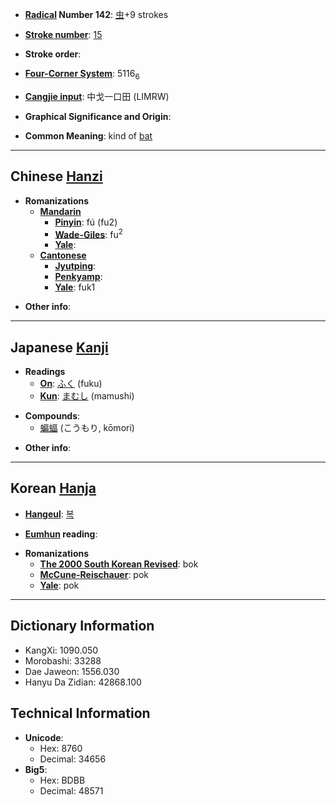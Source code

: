 * '''[[Wiktionary:Chinese radical index| Radical]] Number 142''': [[Wiktionary:Chinese radical index 虫|虫]]+9 strokes

* '''[[Wiktionary:Chinese total strokes index|Stroke number]]''': [[Wiktionary:Chinese total strokes index 15|15]]

* '''Stroke order''': 

* '''[[Wiktionary:Chinese four corner index|Four-Corner System]]''': 5116<sub>6</sub>

* '''[[Wiktionary:Chinese Cangjie index|Cangjie input]]''': 中戈一口田 (LIMRW)

* '''Graphical Significance and Origin''': 

* '''Common Meaning''': kind of [[bat]]

----

== Chinese [[Hanzi]] ==

* '''Romanizations'''
** '''[[Mandarin]]'''
*** '''[[Pinyin]]''': fú (fu2)
*** '''[[Wade-Giles]]''': fu<sup>2</sup>
*** '''[[Yale]]''': 
** '''[[Cantonese]]'''
*** '''[[Jyutping]]''':
*** '''[[Penkyamp]]''': 
*** '''[[Yale]]''': fuk1

* '''Other info''': 

----

== Japanese [[Kanji]] ==

* '''Readings'''
** '''[[On]]''': [[ふく]] (fuku)
** '''[[Kun]]''': [[まむし]] (mamushi)

* '''Compounds''':
**[[蝙蝠]] (こうもり, kōmori)

* '''Other info''':  

----

== Korean [[Hanja]] ==

* '''[[Hangeul]]''': [[복]]

* '''[[Eumhun]] reading''': 

* '''Romanizations'''
** '''[[The 2000 South Korean Revised Romanization|The 2000 South Korean Revised]]''': bok
** '''[[McCune-Reischauer]]''': pok
** '''[[Yale]]''': pok

----

== Dictionary Information ==

* KangXi: 1090.050
* Morobashi: 33288
* Dae Jaweon: 1556.030
* Hanyu Da Zidian: 42868.100

== Technical Information ==

* '''Unicode''':
** Hex: 8760
** Decimal: 34656
* '''Big5''':
** Hex: BDBB
** Decimal: 48571